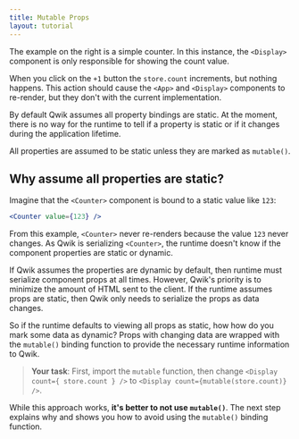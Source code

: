 ```yaml
---
title: Mutable Props
layout: tutorial
---
```


The example on the right is a simple counter. In this instance, the `<Display>` component is only responsible for showing the count value.

When you click on the `+1` button the `store.count` increments, but nothing happens. This action should cause the `<App>` and `<Display>` components to re-render, but they don't with the current implementation.

By default Qwik assumes all property bindings are static. At the moment, there is no way for the runtime to tell if a property is static or if it changes during the application lifetime.

All properties are assumed to be static unless they are marked as `mutable()`.

## Why assume all properties are static?

Imagine that the `<Counter>` component is bound to a static value like `123`:

```jsx
<Counter value={123} />
```

From this example, `<Counter>` never re-renders because the value `123` never changes. As Qwik is serializing `<Counter>`, the runtime doesn't know if the component properties are static or dynamic.

If Qwik assumes the properties are dynamic by default, then runtime must serialize component props at all times. However, Qwik's priority is to minimize the amount of HTML sent to the client. If the runtime assumes props are static, then Qwik only needs to serialize the props as data changes.

So if the runtime defaults to viewing all props as static, how how do you mark some data as dynamic? Props with changing data are wrapped with the `mutable()` binding function to provide the necessary runtime information to Qwik.

> **Your task**: First, import the `mutable` function, then change `<Display count={ store.count } />` to `<Display count={mutable(store.count)} />`.

While this approach works, **it's better to not use `mutable()`**. The next step explains why and shows you how to avoid using the `mutable()` binding function.

